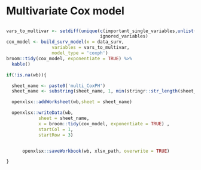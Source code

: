 Multivariate Cox model
=====================================

##

```r
vars_to_multivar <- setdiff(unique(c(important_single_variables,unlist(signif_vars$significant_vars_list))),
                                   ignored_variables)
cox_model <- build_surv_model(x = data_surv,
                 variables = vars_to_multivar,
                 model_type = 'coxph')
broom::tidy(cox_model, exponentiate = TRUE) %>%
  kable()


```


```r
if(!is.na(wb)){

  sheet_name <- paste0('multi_CoxPH')
  sheet_name <- substring(sheet_name, 1, min(stringr::str_length(sheet_name), 31))

  openxlsx::addWorksheet(wb,sheet = sheet_name)

  openxlsx::writeData(wb,
            sheet = sheet_name,
            x = broom::tidy(cox_model, exponentiate = TRUE) ,
            startCol = 1,
            startRow = 3)


      openxlsx::saveWorkbook(wb, xlsx_path, overwrite = TRUE)

}

```

